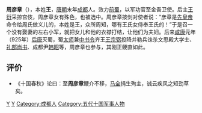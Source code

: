 '''周彦章'''（{{bd|9世纪||10世纪|catIdx=Z}}），本姓'''王'''，[[唐朝|唐朝]]末年[[成都|成都]]人。效力[[前蜀|前蜀]]，以军功官至金吾卫使。后主[[王衍_(前蜀)|王衍]]采掠宫伎，周彦章女有殊色，也被选中。周彦章按剑对使者说：“彦章是[[王建_(前蜀)|先皇帝]]命令给周氏做义儿的，本姓是王，众所周知，哪有王氏女侍奉王氏的！”于是召一个没有娶妻的左右小军，就把女儿和他的衣襟打结，让他们为夫妇。后来[[咸康_(前蜀)|咸康]]元年（925年）[[后唐|后唐]]灭蜀，蜀[[太师|太师]]兼[[中书令|中书令]]齐王[[王宗弼|王宗弼]]投降并勒兵诛杀文思殿大学士、[[礼部尚书|礼部尚书]]、成都尹[[韩昭|韩昭]]等，周彦章也参与，其刚正鲠直如此。

== 评价 ==
*《十国春秋》论曰：至'''周彦章'''鲠介不移，[[马全|马全]]捐生殉主，诚云疾风之知劲草矣。

{{DEFAULTSORT:Z}}
[[Category:王姓|Y]]
[[Category:周姓|Y]]
[[Category:成都人|Category:成都人]]
[[Category:五代十国军事人物|Category:五代十国军事人物]]